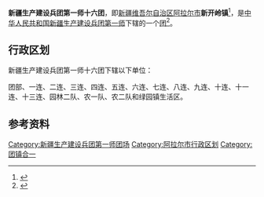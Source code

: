 {{中国乡级行政区
|行政区全称           = 新疆生产建设兵团第一师十六团<br>新开岭镇
|上级行政区           = [[新疆生产建设兵团第一师|新疆生产建设兵团第一师]]<br>[[新疆维吾尔自治区|新疆维吾尔自治区]][[阿拉尔市|阿拉尔市]]
|行政区类别           = [[团_(军队)|团]]
}}

'''新疆生产建设兵团第一师十六团'''，即[[新疆维吾尔自治区|新疆维吾尔自治区]][[阿拉尔市|阿拉尔市]]'''新开岭镇'''<ref>{{cite web|url=https://mp.weixin.qq.com/s/7JaejKXN4B4xaeSQNXzptg|author=第一师阿拉尔市融媒体中心|title=师市举行团镇集中挂牌仪式|work=阿拉尔发布|via=[[微信公众平台|微信公众平台]]|access-date=2021-08-17|archive-date=2021-08-17|archive-url=https://web.archive.org/web/20210817041015/https://mp.weixin.qq.com/s/7JaejKXN4B4xaeSQNXzptg|dead-url=no}}</ref>，是[[中华人民共和国|中华人民共和国]][[新疆生产建设兵团|新疆生产建设兵团]][[新疆生产建设兵团第一师|第一师]]下辖的一个[[团_(军队)|团]]<ref>{{Cite journal|title=新疆生产建设兵团分布图|author=新疆生产建设兵团年鉴编辑委员会|journal=兵团年鉴|publisher=新疆生产建设兵团年鉴社|doi=10.42437/y.cnki.yxjsc.2021.000007|year=2020|location=乌鲁木齐|page=7-8|issn=1671-3338}}</ref>。

== 行政区划 ==
新疆生产建设兵团第一师十六团下辖以下单位：

团部、一连、二连、三连、四连、五连、六连、七连、八连、九连、十连、十一连、十三连、园林二队、农一队、农二队和绿园镇生活区。

== 参考资料 ==
{{reflist}}

{{新疆行政区划小作品}}
{{阿拉尔市行政区划}}
{{新疆生产建设兵团第一师}}
{{DEFAULTSORT:16}}
[[Category:新疆生产建设兵团第一师团场|Category:新疆生产建设兵团第一师团场]]
[[Category:阿拉尔市行政区划|Category:阿拉尔市行政区划]]
[[Category:团镇合一|Category:团镇合一]]